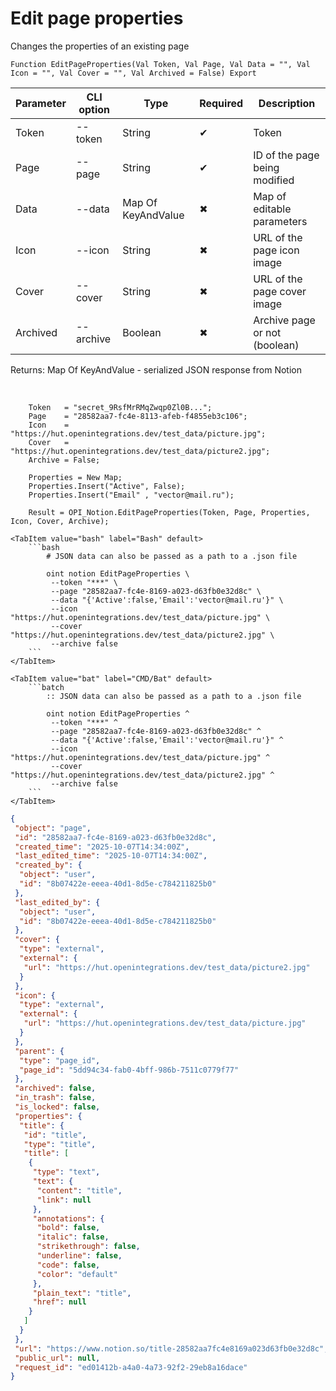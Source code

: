 ﻿---
sidebar_position: 4
description: Edit page properties and other functions to work with Notion in the Open Integration Package, a free open-source integration library for 1C:Enterprise 8, OneScript and CLI
keywords: [1C, 1С, 1С:Enterprise, 1С:Enterprise 8.3, API, Integration, Services, Exchange, OneScript, CLI, Notion]
---


# Edit page properties
 Changes the properties of an existing page



`Function EditPageProperties(Val Token, Val Page, Val Data = "", Val Icon = "", Val Cover = "", Val Archived = False) Export`

  | Parameter | CLI option | Type | Required | Description |
  |-|-|-|-|-|
  | Token | --token | String | &#x2714; | Token |
  | Page | --page | String | &#x2714; | ID of the page being modified |
  | Data | --data | Map Of KeyAndValue | &#x2716; | Map of editable parameters |
  | Icon | --icon | String | &#x2716; | URL of the page icon image |
  | Cover | --cover | String | &#x2716; | URL of the page cover image |
  | Archived | --archive | Boolean | &#x2716; | Archive page or not (boolean) |

  
  Returns:  Map Of KeyAndValue - serialized JSON response from Notion

<br/>



```bsl title="1C:Enterprise/OneScript code example"
    Token   = "secret_9RsfMrRMqZwqp0Zl0B...";
    Page    = "28582aa7-fc4e-8113-afeb-f4855eb3c106";
    Icon    = "https://hut.openintegrations.dev/test_data/picture.jpg";
    Cover   = "https://hut.openintegrations.dev/test_data/picture2.jpg";
    Archive = False;

    Properties = New Map;
    Properties.Insert("Active", False);
    Properties.Insert("Email" , "vector@mail.ru");

    Result = OPI_Notion.EditPageProperties(Token, Page, Properties, Icon, Cover, Archive);
```
 

 <Tabs>
  
    <TabItem value="bash" label="Bash" default>
        ```bash
            # JSON data can also be passed as a path to a .json file
            
            oint notion EditPageProperties \
             --token "***" \
             --page "28582aa7-fc4e-8169-a023-d63fb0e32d8c" \
             --data "{'Active':false,'Email':'vector@mail.ru'}" \
             --icon "https://hut.openintegrations.dev/test_data/picture.jpg" \
             --cover "https://hut.openintegrations.dev/test_data/picture2.jpg" \
             --archive false
        ```
    </TabItem>
  
    <TabItem value="bat" label="CMD/Bat" default>
        ```batch
            :: JSON data can also be passed as a path to a .json file
            
            oint notion EditPageProperties ^
             --token "***" ^
             --page "28582aa7-fc4e-8169-a023-d63fb0e32d8c" ^
             --data "{'Active':false,'Email':'vector@mail.ru'}" ^
             --icon "https://hut.openintegrations.dev/test_data/picture.jpg" ^
             --cover "https://hut.openintegrations.dev/test_data/picture2.jpg" ^
             --archive false
        ```
    </TabItem>
</Tabs>


```json title="Result"
{
 "object": "page",
 "id": "28582aa7-fc4e-8169-a023-d63fb0e32d8c",
 "created_time": "2025-10-07T14:34:00Z",
 "last_edited_time": "2025-10-07T14:34:00Z",
 "created_by": {
  "object": "user",
  "id": "8b07422e-eeea-40d1-8d5e-c784211825b0"
 },
 "last_edited_by": {
  "object": "user",
  "id": "8b07422e-eeea-40d1-8d5e-c784211825b0"
 },
 "cover": {
  "type": "external",
  "external": {
   "url": "https://hut.openintegrations.dev/test_data/picture2.jpg"
  }
 },
 "icon": {
  "type": "external",
  "external": {
   "url": "https://hut.openintegrations.dev/test_data/picture.jpg"
  }
 },
 "parent": {
  "type": "page_id",
  "page_id": "5dd94c34-fab0-4bff-986b-7511c0779f77"
 },
 "archived": false,
 "in_trash": false,
 "is_locked": false,
 "properties": {
  "title": {
   "id": "title",
   "type": "title",
   "title": [
    {
     "type": "text",
     "text": {
      "content": "title",
      "link": null
     },
     "annotations": {
      "bold": false,
      "italic": false,
      "strikethrough": false,
      "underline": false,
      "code": false,
      "color": "default"
     },
     "plain_text": "title",
     "href": null
    }
   ]
  }
 },
 "url": "https://www.notion.so/title-28582aa7fc4e8169a023d63fb0e32d8c",
 "public_url": null,
 "request_id": "ed01412b-a4a0-4a73-92f2-29eb8a16dace"
}
```
